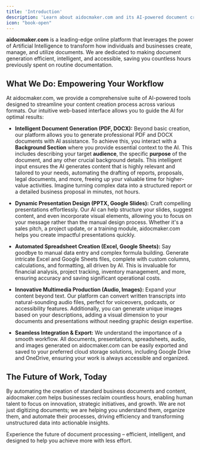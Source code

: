 ```yaml
---
title: 'Introduction'
description: 'Learn about aidocmaker.com and its AI-powered document creation capabilities'
icon: "book-open"
---
```


**aidocmaker.com** is a leading-edge online platform that leverages the power of Artificial Intelligence to transform how individuals and businesses create, manage, and utilize documents. We are dedicated to making document generation efficient, intelligent, and accessible, saving you countless hours previously spent on routine documentation.

## What We Do: Empowering Your Workflow

At aidocmaker.com, we provide a comprehensive suite of AI-powered tools designed to streamline your content creation process across various formats. Our intuitive web-based interface allows you to guide the AI for optimal results:

*   **Intelligent Document Generation (PDF, DOCX):** Beyond basic creation, our platform allows you to generate professional PDF and DOCX documents with AI assistance. To achieve this, you interact with a **Background Section** where you provide essential context to the AI. This includes describing your target **audience**, the specific **purpose** of the document, and any other crucial background details. This intelligent input ensures the AI generates content that is highly relevant and tailored to your needs, automating the drafting of reports, proposals, legal documents, and more, freeing up your valuable time for higher-value activities. Imagine turning complex data into a structured report or a detailed business proposal in minutes, not hours.

*   **Dynamic Presentation Design (PPTX, Google Slides):** Craft compelling presentations effortlessly. Our AI can help structure your slides, suggest content, and even incorporate visual elements, allowing you to focus on your message rather than the manual design process. Whether it's a sales pitch, a project update, or a training module, aidocmaker.com helps you create impactful presentations quickly.

*   **Automated Spreadsheet Creation (Excel, Google Sheets):** Say goodbye to manual data entry and complex formula building. Generate intricate Excel and Google Sheets files, complete with custom columns, calculations, and formatting, all driven by AI. This is invaluable for financial analysis, project tracking, inventory management, and more, ensuring accuracy and saving significant operational costs.

*   **Innovative Multimedia Production (Audio, Images):** Expand your content beyond text. Our platform can convert written transcripts into natural-sounding audio files, perfect for voiceovers, podcasts, or accessibility features. Additionally, you can generate unique images based on your descriptions, adding a visual dimension to your documents and presentations without needing graphic design expertise.

*   **Seamless Integration & Export:** We understand the importance of a smooth workflow. All documents, presentations, spreadsheets, audio, and images generated on aidocmaker.com can be easily exported and saved to your preferred cloud storage solutions, including Google Drive and OneDrive, ensuring your work is always accessible and organized.

## The Future of Work, Today

By automating the creation of standard business documents and content, aidocmaker.com helps businesses reclaim countless hours, enabling human talent to focus on innovation, strategic initiatives, and growth. We are not just digitizing documents; we are helping you understand them, organize them, and automate their processes, driving efficiency and transforming unstructured data into actionable insights.

Experience the future of document processing – efficient, intelligent, and designed to help you achieve more with less effort.
